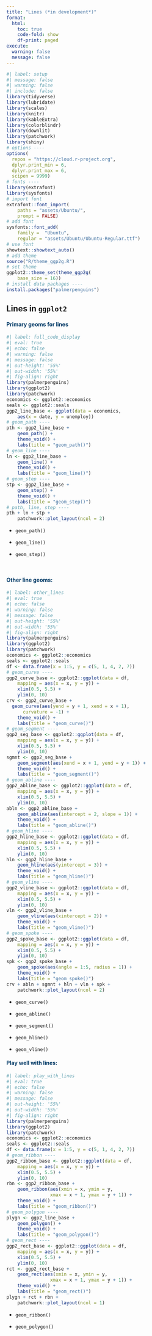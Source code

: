 ```yaml
---
title: "Lines (*in development*)"
format:
  html:
    toc: true
    code-fold: show
    df-print: paged
execute:
  warning: false
  message: false
---
```


```r
#| label: setup
#| message: false
#| warning: false
#| include: false
library(tidyverse)
library(lubridate)
library(scales)
library(knitr)
library(kableExtra)
library(colorblindr)
library(downlit)
library(patchwork)
library(shiny)
# options ----
options(
  repos = "https://cloud.r-project.org",
  dplyr.print_min = 6, 
  dplyr.print_max = 6, 
  scipen = 9999)
# fonts ----
library(extrafont)
library(sysfonts)
# import font
extrafont::font_import(
    paths = "assets/Ubuntu/",
    prompt = FALSE)
# add font
sysfonts::font_add(
    family =  "Ubuntu", 
    regular = "assets/Ubuntu/Ubuntu-Regular.ttf")
# use font
showtext::showtext_auto()
# add theme
source("R/theme_ggp2g.R")
# set theme
ggplot2::theme_set(theme_ggp2g(
    base_size = 16))
# install data packages ----
install.packages("palmerpenguins")
```


:::: {.callout-tip collapse="false" icon=false}
## Lines in `ggplot2`

::: {style="color: #043b67;"}
#### Primary geoms for lines
:::

```r
#| label: full_code_display
#| eval: true
#| echo: false
#| warning: false
#| message: false
#| out-height: '55%'
#| out-width: '55%'
#| fig-align: right
library(palmerpenguins) 
library(ggplot2)
library(patchwork)
economics <- ggplot2::economics
seals <- ggplot2::seals
ggp2_line_base <- ggplot(data = economics, 
    aes(x = date, y = unemploy))
# geom_path ----
pth <- ggp2_line_base + 
    geom_path() + 
    theme_void() + 
    labs(title = "geom_path()")
# geom_line ----
ln <- ggp2_line_base + 
    geom_line() + 
    theme_void() + 
    labs(title = "geom_line()")
# geom_step ----
stp <- ggp2_line_base + 
    geom_step() + 
    theme_void() + 
    labs(title = "geom_step()")
# path, line, step ----
pth + ln + stp + 
    patchwork::plot_layout(ncol = 2)
```


  - `geom_path()`  

  - `geom_line()`  

  - `geom_step()` 
  

<br>

::: {style="color: #043b67;"}
#### Other line geoms:
:::
  
```r
#| label: other_lines
#| eval: true
#| echo: false
#| warning: false
#| message: false
#| out-height: '55%'
#| out-width: '55%'
#| fig-align: right
library(palmerpenguins) 
library(ggplot2)
library(patchwork)
economics <- ggplot2::economics
seals <- ggplot2::seals
df <- data.frame(x = 1:5, y = c(5, 1, 4, 2, 7))
# geom_curve ----
ggp2_curve_base <- ggplot2::ggplot(data = df,
    mapping = aes(x = x, y = y)) +
    xlim(0.5, 5.5) +
    ylim(0, 10)
crv <- ggp2_curve_base +
  geom_curve(aes(yend = y + 1, xend = x + 1), 
      curvature = -1) + 
    theme_void() + 
    labs(title = "geom_curve()")
# geom_segment ----
ggp2_seg_base <- ggplot2::ggplot(data = df,
    mapping = aes(x = x, y = y)) +
    xlim(0.5, 5.5) +
    ylim(0, 10)
sgmnt <- ggp2_seg_base +
    geom_segment(aes(xend = x + 1, yend = y + 1)) + 
    theme_void() + 
    labs(title = "geom_segment()")
# geom_abline ----
ggp2_abline_base <- ggplot2::ggplot(data = df,
    mapping = aes(x = x, y = y)) +
    xlim(0.5, 5.5) +
    ylim(0, 10)
abln <- ggp2_abline_base + 
    geom_abline(aes(intercept = 2, slope = 1)) +
    theme_void() + 
    labs(title = "geom_abline()")
# geom_hline ----
ggp2_hline_base <- ggplot2::ggplot(data = df,
    mapping = aes(x = x, y = y)) +
    xlim(0.5, 5.5) +
    ylim(0, 10) 
hln <- ggp2_hline_base +
    geom_hline(aes(yintercept = 3)) + 
    theme_void() + 
    labs(title = "geom_hline()")
# geom_vline ----
ggp2_vline_base <- ggplot2::ggplot(data = df,
    mapping = aes(x = x, y = y)) +
    xlim(0.5, 5.5) +
    ylim(0, 10) 
vln <- ggp2_vline_base +
    geom_vline(aes(xintercept = 2)) + 
    theme_void() + 
    labs(title = "geom_vline()")
# geom_spoke ----
ggp2_spoke_base <- ggplot2::ggplot(data = df,
    mapping = aes(x = x, y = y)) +
    xlim(0.5, 5.5) +
    ylim(0, 10) 
spk <- ggp2_spoke_base + 
    geom_spoke(aes(angle = 1:5, radius = 1)) +
    theme_void() + 
    labs(title = "geom_spoke()")
crv + abln + sgmnt + hln + vln + spk + 
    patchwork::plot_layout(ncol = 2)
```

  - `geom_curve()`
  
  - `geom_abline()`

  - `geom_segment()`
  
  - `geom_hline()`
  
  - `geom_vline()`
  
::: {style="color: #043b67;"}
#### Play well with lines:
:::
  
```r
#| label: play_with_lines
#| eval: true
#| echo: false
#| warning: false
#| message: false
#| out-height: '55%'
#| out-width: '55%'
#| fig-align: right
library(palmerpenguins) 
library(ggplot2)
library(patchwork)
economics <- ggplot2::economics
seals <- ggplot2::seals
df <- data.frame(x = 1:5, y = c(5, 1, 4, 2, 7))
# geom_ribbon ----
ggp2_ribbon_base <- ggplot2::ggplot(data = df,
    mapping = aes(x = x, y = y)) +
    xlim(0.5, 5.5) +
    ylim(0, 10)
rbn <- ggp2_ribbon_base + 
    geom_ribbon(aes(xmin = x, ymin = y,
                xmax = x + 1, ymax = y + 1)) +
    theme_void() + 
    labs(title = "geom_ribbon()")
# geom_polygon ----
plygn <- ggp2_line_base + 
    geom_polygon() + 
    theme_void() + 
    labs(title = "geom_polygon()")
# geom_rect ----
ggp2_rect_base <- ggplot2::ggplot(data = df,
    mapping = aes(x = x, y = y)) +
    xlim(0.5, 5.5) +
    ylim(0, 10)
rct <- ggp2_rect_base + 
    geom_rect(aes(xmin = x, ymin = y,
                xmax = x + 1, ymax = y + 1)) +
    theme_void() + 
    labs(title = "geom_rect()")
plygn + rct + rbn + 
    patchwork::plot_layout(ncol = 1)
```

  - `geom_ribbon()`
  
  - `geom_polygon()`

::::
